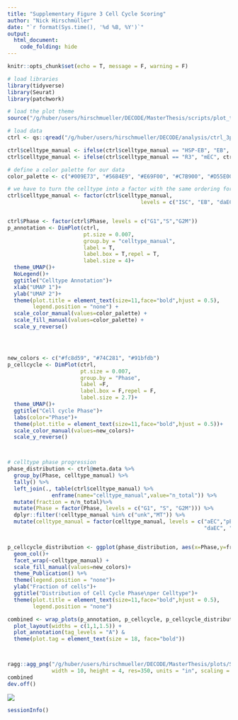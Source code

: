```yaml
---
title: "Supplementary Figure 3 Cell Cycle Scoring"
author: "Nick Hirschmüller"
date: "`r format(Sys.time(), '%d %B, %Y')`"
output:
  html_document:
    code_folding: hide
---
```



```r
knitr::opts_chunk$set(echo = T, message = F, warning = F)
```


```r
# load libraries
library(tidyverse)
library(Seurat)
library(patchwork)

# load the plot theme
source("/g/huber/users/hirschmueller/DECODE/MasterThesis/scripts/plot_theme.R")
```


```r
# load data
ctrl <- qs::qread("/g/huber/users/hirschmueller/DECODE/analysis/ctrl_3prime/results/CellCycleScoring_ctrl/ctrl_integrated_doublet_CellCycle.qs")

ctrl$celltype_manual <- ifelse(ctrl$celltype_manual == "HSP-EB", "EB", ctrl$celltype_manual)
ctrl$celltype_manual <- ifelse(ctrl$celltype_manual == "R3", "mEC", ctrl$celltype_manual)
```


```r
# define a color palette for our data
color_palette <- c("#009E73", "#56B4E9", "#E69F00", "#C7B900", "#D55E00", "#CC79A7", "#8EBD59", "#A377C8","#999999", "#EB6864", "#709DAD")

# we have to turn the celltype into a factor with the same ordering for both ctrl and notch.
ctrl$celltype_manual <- factor(ctrl$celltype_manual, 
                                          levels = c("ISC", "EB", "daEC" ,"aEC", "Copper","pEC", "EE", "unk","MT", "dEC","mEC"))


ctrl$Phase <- factor(ctrl$Phase, levels = c("G1","S","G2M"))
p_annotation <- DimPlot(ctrl,
                        pt.size = 0.007,
                        group.by = "celltype_manual",
                        label = T,
                        label.box = T,repel = T,
                        label.size = 4)+
  theme_UMAP()+
  NoLegend()+
  ggtitle("Celltype Annotation")+
  xlab("UMAP 1")+
  ylab("UMAP 2")+
  theme(plot.title = element_text(size=11,face="bold",hjust = 0.5),
        legend.position = "none") +
  scale_color_manual(values=color_palette) +
  scale_fill_manual(values=color_palette) +
  scale_y_reverse()




new_colors <- c("#fc8d59", "#74C281", "#91bfdb")
p_cellcycle <- DimPlot(ctrl,
                       pt.size = 0.007,
                       group.by = "Phase",
                       label =F,
                       label.box = F,repel = F,
                       label.size = 2.7)+
  theme_UMAP()+
  ggtitle("Cell cycle Phase")+
  labs(color="Phase")+
  theme(plot.title = element_text(size=11,face="bold",hjust = 0.5))+
  scale_color_manual(values=new_colors)+
  scale_y_reverse()



# celltype phase progression
phase_distribution <- ctrl@meta.data %>% 
  group_by(Phase, celltype_manual) %>% 
  tally() %>% 
  left_join(., table(ctrl$celltype_manual) %>%
              enframe(name="celltype_manual",value="n_total")) %>% 
  mutate(fraction = n/n_total)%>% 
  mutate(Phase = factor(Phase, levels = c("G1", "S", "G2M"))) %>% 
  dplyr::filter(!celltype_manual %in% c("unk","MT")) %>% 
  mutate(celltype_manual = factor(celltype_manual, levels = c("aEC","pEC","Copper","mEC", "EE",
                                                              "daEC", "dEC","EB", "ISC")))


p_cellcycle_distribution <- ggplot(phase_distribution, aes(x=Phase,y=fraction, fill=Phase))+
  geom_col()+
  facet_wrap(~celltype_manual) +
  scale_fill_manual(values=new_colors)+
  theme_Publication() %+%
  theme(legend.position = "none")+
  ylab("Fraction of cells")+
  ggtitle("Distribution of Cell Cycle Phase\nper Celltype")+
  theme(plot.title = element_text(size=11,face="bold",hjust = 0.5),
        legend.position = "none")

```


```r
combined <- wrap_plots(p_annotation, p_cellcycle, p_cellcycle_distribution, nrow = 1) +
  plot_layout(widths = c(1,1,1.5)) +
  plot_annotation(tag_levels = "A") & 
  theme(plot.tag = element_text(size = 18, face="bold"))



ragg::agg_png("/g/huber/users/hirschmueller/DECODE/MasterThesis/plots/Sup_fig3_cell_cycle_scoring.png", 
              width = 10, height = 4, res=350, units = "in", scaling = 0.88)
combined
dev.off()
```

![](/g/huber/users/hirschmueller/DECODE/MasterThesis/plots/Sup_fig3_cell_cycle_scoring.png)


```r
sessionInfo()
```











